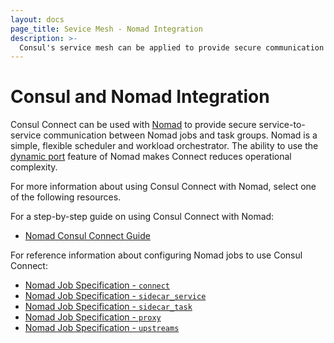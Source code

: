 ```yaml
---
layout: docs
page_title: Sevice Mesh - Nomad Integration
description: >-
  Consul's service mesh can be applied to provide secure communication between services managed by Nomad's scheduler and orchestrator functions, including Nomad jobs and task groups. Use the guide and reference documentation to learn more.
---
```


# Consul and Nomad Integration

Consul Connect can be used with [Nomad](https://www.nomadproject.io/) to provide
secure service-to-service communication between Nomad jobs and task groups.
Nomad is a simple, flexible scheduler and workload orchestrator. The ability to
use the [dynamic port](/nomad/docs/job-specification/network#dynamic-ports)
feature of Nomad makes Connect reduces operational complexity.

For more information
about using Consul Connect with Nomad, select one of the following resources.

For a step-by-step guide on using Consul Connect with Nomad:

- [Nomad Consul Connect Guide](/nomad/docs/integrations/consul-connect)

For reference information about configuring Nomad jobs to use Consul Connect:

- [Nomad Job Specification - `connect`](/nomad/docs/job-specification/connect)
- [Nomad Job Specification - `sidecar_service`](/nomad/docs/job-specification/sidecar_service)
- [Nomad Job Specification - `sidecar_task`](/nomad/docs/job-specification/sidecar_task)
- [Nomad Job Specification - `proxy`](/nomad/docs/job-specification/proxy)
- [Nomad Job Specification - `upstreams`](/nomad/docs/job-specification/upstreams)
